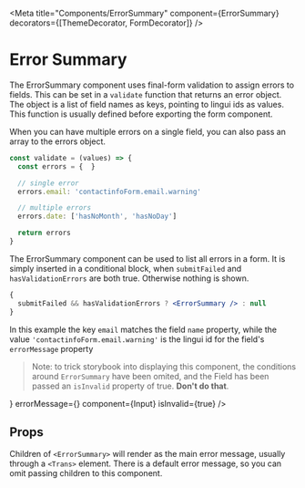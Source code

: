 
<Meta
  title="Components/ErrorSummary"
  component={ErrorSummary}
  decorators={[ThemeDecorator, FormDecorator]}
/>

# Error Summary

The ErrorSummary component uses final-form validation to assign errors to fields. This can be set in a `validate` function that returns an error object. The object is a list of field names as keys, pointing to lingui ids as values. This function is usually defined before exporting the form component.

When you can have multiple errors on a single field, you can also pass an array to the errors object.

```jsx
const validate = (values) => {
  const errors = {  }

  // single error
  errors.email: 'contactinfoForm.email.warning'

  // multiple errors
  errors.date: ['hasNoMonth', 'hasNoDay']

  return errors
}
```

The ErrorSummary component can be used to list all errors in a form. It is simply inserted in a conditional block, when `submitFailed` and `hasValidationErrors` are both true. Otherwise nothing is shown.

```jsx
{
  submitFailed && hasValidationErrors ? <ErrorSummary /> : null
}
```

In this example the key `email` matches the field `name` property, while the value `'contactinfoForm.email.warning'` is the lingui id for the field's `errorMessage` property

> Note: to trick storybook into displaying this component, the conditions around `ErrorSummary` have been omited, and the Field has been passed an `isInvalid` property of true. **Don't do that**.

<Preview>
  <Story name="Error Summary">
    <Stack as="form" shouldWrapChildren spacing={8}>
      <ErrorSummary />
      <Field
        name="email"
        label={<Trans id="contactinfoPage.emailAddress" />}
        errorMessage={<Trans id="contactinfoForm.email.warning" />}
        component={Input}
        isInvalid={true}
      />
    </Stack>
  </Story>
</Preview>

## Props

Children of `<ErrorSummary>` will render as the main error message, usually through a `<Trans>` element. There is a default error message, so you can omit passing children to this component.

<Props of={ErrorSummary} />
